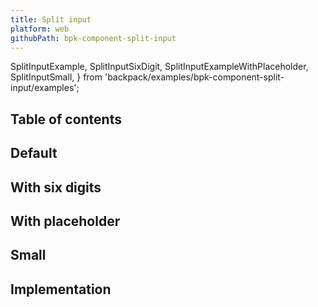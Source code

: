 ```yaml
---
title: Split input
platform: web
githubPath: bpk-component-split-input
---
```



  SplitInputExample,
  SplitInputSixDigit,
  SplitInputExampleWithPlaceholder,
  SplitInputSmall,
} from 'backpack/examples/bpk-component-split-input/examples';

## Table of contents

## Default

<PresentationBlock>
  <SplitInputExample />
</PresentationBlock>

## With six digits

<PresentationBlock>
  <SplitInputSixDigit />
</PresentationBlock>

## With placeholder

<PresentationBlock>
  <SplitInputExampleWithPlaceholder />
</PresentationBlock>

## Small

<PresentationBlock>
  <SplitInputSmall />
</PresentationBlock>

## Implementation

<Readme />
